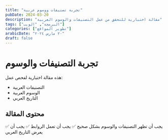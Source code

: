 ---
title: "تجربة تصنيفات ووسوم عربية"
pubDate: 2024-03-20
description: "مقالة اختبارية للتحقق من عمل التصنيفات والوسوم العربية"
tags: ["البرمجة", "الويب"]
categories: ["تطوير المواقع"]
arabicDate: "٢٠ مارس ٢٠٢٤"
draft: false
---

# تجربة التصنيفات والوسوم

هذه مقالة اختبارية لفحص عمل:

- التصنيفات العربية
- الوسوم العربية
- التاريخ العربي

## محتوى المقالة

✅ يجب أن تظهر التصنيفات والوسوم بشكل صحيح
✅ يجب أن تعمل الروابط
✅ يجب أن يعرض التاريخ العربي
